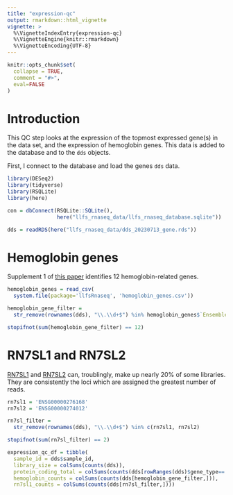 ```yaml
---
title: "expression-qc"
output: rmarkdown::html_vignette
vignette: >
  %\VignetteIndexEntry{expression-qc}
  %\VignetteEngine{knitr::rmarkdown}
  %\VignetteEncoding{UTF-8}
---
```


```r
knitr::opts_chunk$set(
  collapse = TRUE,
  comment = "#>",
  eval=FALSE
)
```

# Introduction

This QC step looks at the expression of the topmost expressed gene(s) in the 
data set, and the expression of hemoglobin genes. This data is added to the 
database and to the `dds` objects.  

First, I connect to the database and load the genes `dds` data.

```r
library(DESeq2)
library(tidyverse)
library(RSQLite)
library(here)

con = dbConnect(RSQLite::SQLite(), 
                here("llfs_rnaseq_data/llfs_rnaseq_database.sqlite"))

dds = readRDS(here("llfs_rnaseq_data/dds_20230713_gene.rds"))
```

# Hemoglobin genes

Supplement 1 of [this paper]() identifies 12 hemoglobin-related genes.

```r

hemoglobin_genes = read_csv(
  system.file(package='llfsRnaseq', 'hemoglobin_genes.csv'))

hemoglobin_gene_filter = 
  str_remove(rownames(dds), "\\.\\d+$") %in% hemoglobin_genes$`Ensemble ID` 

stopifnot(sum(hemoglobin_gene_filter) == 12)

```

# RN7SL1 and RN7SL2

[RN7SL1](https://www.genecards.org/cgi-bin/carddisp.pl?gene=RN7SL1) and 
[RN7SL2](https://www.genecards.org/cgi-bin/carddisp.pl?gene=RN7SL2) can, 
troublingly, make up nearly 20% of some libraries. They 
are consistently the loci which are assigned the greatest number of reads.

```r
rn7sl1 = 'ENSG00000276168'
rn7sl2 = 'ENSG00000274012'

rn7sl_filter = 
  str_remove(rownames(dds), "\\.\\d+$") %in% c(rn7sl1, rn7sl2)

stopifnot(sum(rn7sl_filter) == 2)

```

```r
expression_qc_df = tibble(
  sample_id = dds$sample_id,
  library_size = colSums(counts(dds)),
  protein_coding_total = colSums(counts(dds[rowRanges(dds)$gene_type=='protein_coding', ])),
  hemoglobin_counts = colSums(counts(dds[hemoglobin_gene_filter,])),
  rn7sl1_counts = colSums(counts(dds[rn7sl_filter,])))
```

